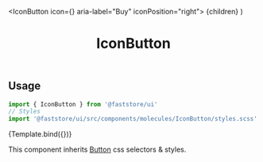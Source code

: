 

<Meta title="Molecules/IconButton" component={IconButton} argTypes={{}} />

  <IconButton icon={<ShoppingCartIcon />} aria-label="Buy" iconPosition="right">
    {children}
  </IconButton>
)

<header>

# IconButton

</header>

## Usage

```jsx
import { IconButton } from '@faststore/ui'
// Styles
import '@faststore/ui/src/components/molecules/IconButton/styles.scss'
```

<Canvas>
  <Story
    name="default"
    args={{
      id: 'icon-button-default',
      children: '',
    }}
  >
    {Template.bind({})}
  </Story>
</Canvas>

<ArgsTable story="default" />

This component inherits [Button](?path=/docs/atoms-button--button#css-selectors) css selectors & styles.
